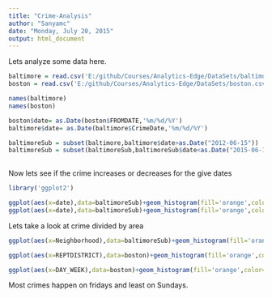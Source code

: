 ```yaml
---
title: "Crime-Analysis"
author: "Sanyamc"
date: "Monday, July 20, 2015"
output: html_document
---
```

Lets analyze some data here.

```r

baltimore = read.csv('E:/github/Courses/Analytics-Edge/DataSets/baltimore.csv')
boston = read.csv('E:/github/Courses/Analytics-Edge/DataSets/boston.csv')

names(baltimore)
names(boston)

boston$date= as.Date(boston$FROMDATE,'%m/%d/%Y')
baltimore$date= as.Date(baltimore$CrimeDate,'%m/%d/%Y')

baltimoreSub = subset(baltimore,baltimore$date>as.Date("2012-06-15"))
baltimoreSub = subset(baltimoreSub,baltimoreSub$date<as.Date("2015-06-17"))
              

```

Now lets see if the crime increases or decreases for the give dates

```r
library('ggplot2')

ggplot(aes(x=date),data=baltimoreSub)+geom_histogram(fill='orange',color='yellow')+ggtitle('Baltimore')
ggplot(aes(x=date),data=baltimoreSub)+geom_histogram(fill='orange',color='yellow')+ggtitle('Boston')


```

Lets take a look at crime divided by area
```r

ggplot(aes(x=Neighborhood),data=baltimoreSub)+geom_histogram(fill='orange',color='yellow')+ggtitle('Baltimore')

ggplot(aes(x=REPTDISTRICT),data=boston)+geom_histogram(fill='orange',color='yellow')+ggtitle('Boston')

```

```r

ggplot(aes(x=DAY_WEEK),data=boston)+geom_histogram(fill='orange',color='yellow')+ggtitle('Boston')
```

Most crimes happen on fridays and least on Sundays.



